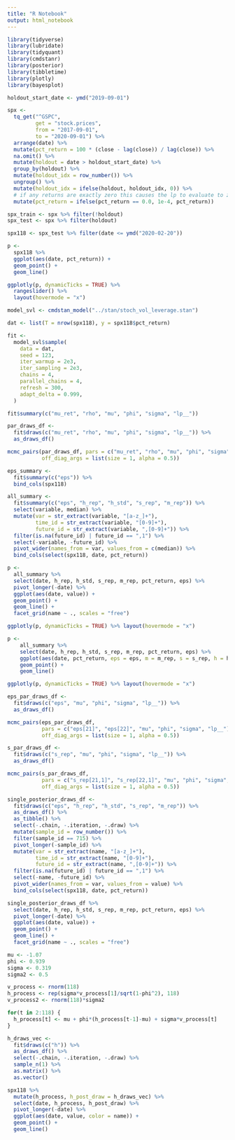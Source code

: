 ```yaml
---
title: "R Notebook"
output: html_notebook
---
```


```r
library(tidyverse)
library(lubridate)
library(tidyquant)
library(cmdstanr)
library(posterior)
library(tibbletime)
library(plotly)
library(bayesplot)

holdout_start_date <- ymd("2019-09-01")

spx <-
  tq_get("^GSPC",
         get = "stock.prices",
         from = "2017-09-01",
         to = "2020-09-01") %>%
  arrange(date) %>%
  mutate(pct_return = 100 * (close - lag(close)) / lag(close)) %>%
  na.omit() %>%
  mutate(holdout = date > holdout_start_date) %>%
  group_by(holdout) %>%
  mutate(holdout_idx = row_number()) %>%
  ungroup() %>%
  mutate(holdout_idx = ifelse(holdout, holdout_idx, 0)) %>%
  # if any returns are exactly zero this causes the lp to evaluate to zero
  mutate(pct_return = ifelse(pct_return == 0.0, 1e-4, pct_return))

spx_train <- spx %>% filter(!holdout)
spx_test <- spx %>% filter(holdout)

spx118 <- spx_test %>% filter(date <= ymd("2020-02-20"))
```

```r
p <- 
  spx118 %>%
  ggplot(aes(date, pct_return)) +
  geom_point() +
  geom_line()

ggplotly(p, dynamicTicks = TRUE) %>%
  rangeslider() %>%
  layout(hovermode = "x")
```



```r
model_svl <- cmdstan_model("../stan/stoch_vol_leverage.stan")

dat <- list(T = nrow(spx118), y = spx118$pct_return)

fit <-
  model_svl$sample(
    data = dat,
    seed = 123,
    iter_warmup = 2e3,
    iter_sampling = 2e3,
    chains = 4,
    parallel_chains = 4,
    refresh = 300,
    adapt_delta = 0.999,
  )
```

```r
fit$summary(c("mu_ret", "rho", "mu", "phi", "sigma", "lp__"))

par_draws_df <-
  fit$draws(c("mu_ret", "rho", "mu", "phi", "sigma", "lp__")) %>%
  as_draws_df()

mcmc_pairs(par_draws_df, pars = c("mu_ret", "rho", "mu", "phi", "sigma", "lp__"),
           off_diag_args = list(size = 1, alpha = 0.5))
```

```r
eps_summary <-
  fit$summary(c("eps")) %>%
  bind_cols(spx118)

all_summary <-
  fit$summary(c("eps", "h_rep", "h_std", "s_rep", "m_rep")) %>%
  select(variable, median) %>%
  mutate(var = str_extract(variable, "[a-z_]+"),
         time_id = str_extract(variable, "[0-9]+"),
         future_id = str_extract(variable, ",[0-9]+")) %>%
  filter(is.na(future_id) | future_id == ",1") %>%
  select(-variable, -future_id) %>%
  pivot_wider(names_from = var, values_from = c(median)) %>%
  bind_cols(select(spx118, date, pct_return))

p <-
  all_summary %>%
  select(date, h_rep, h_std, s_rep, m_rep, pct_return, eps) %>%
  pivot_longer(-date) %>%
  ggplot(aes(date, value)) +
  geom_point() +
  geom_line() +
  facet_grid(name ~ ., scales = "free")

ggplotly(p, dynamicTicks = TRUE) %>% layout(hovermode = "x")
```

```r
p <-
    all_summary %>%
    select(date, h_rep, h_std, s_rep, m_rep, pct_return, eps) %>%
    ggplot(aes(date, pct_return, eps = eps, m = m_rep, s = s_rep, h = h_rep)) +
    geom_point() +
    geom_line()

ggplotly(p, dynamicTicks = TRUE) %>% layout(hovermode = "x")
```


```r
eps_par_draws_df <-
  fit$draws(c("eps", "mu", "phi", "sigma", "lp__")) %>%
  as_draws_df()

mcmc_pairs(eps_par_draws_df,
           pars = c("eps[21]", "eps[22]", "mu", "phi", "sigma", "lp__"),
           off_diag_args = list(size = 1, alpha = 0.5))

s_par_draws_df <-
  fit$draws(c("s_rep", "mu", "phi", "sigma", "lp__")) %>%
  as_draws_df()

mcmc_pairs(s_par_draws_df,
           pars = c("s_rep[21,1]", "s_rep[22,1]", "mu", "phi", "sigma", "lp__"),
           off_diag_args = list(size = 1, alpha = 0.5))
```

```r
single_posterior_draws_df <-
  fit$draws(c("eps", "h_rep", "h_std", "s_rep", "m_rep")) %>%
  as_draws_df() %>%
  as_tibble() %>%
  select(-.chain, -.iteration, -.draw) %>%
  mutate(sample_id = row_number()) %>%
  filter(sample_id == 715) %>%
  pivot_longer(-sample_id) %>%
  mutate(var = str_extract(name, "[a-z_]+"),
         time_id = str_extract(name, "[0-9]+"),
         future_id = str_extract(name, ",[0-9]+")) %>%
  filter(is.na(future_id) | future_id == ",1") %>%
  select(-name, -future_id) %>%
  pivot_wider(names_from = var, values_from = value) %>%
  bind_cols(select(spx118, date, pct_return))

single_posterior_draws_df %>%
  select(date, h_rep, h_std, s_rep, m_rep, pct_return, eps) %>%
  pivot_longer(-date) %>%
  ggplot(aes(date, value)) +
  geom_point() +
  geom_line() +
  facet_grid(name ~ ., scales = "free")
```

```r
mu <- -1.07
phi <- 0.939
sigma <- 0.319
sigma2 <- 0.5

v_process <- rnorm(118)
h_process <- rep(sigma*v_process[1]/sqrt(1-phi^2), 118)
v_process2 <- rnorm(118)*sigma2

for(t in 2:118) {
  h_process[t] <- mu + phi*(h_process[t-1]-mu) + sigma*v_process[t]
}

h_draws_vec <-
  fit$draws(c("h")) %>%
  as_draws_df() %>%
  select(-.chain, -.iteration, -.draw) %>%
  sample_n(1) %>%
  as.matrix() %>%
  as.vector()

spx118 %>%
  mutate(h_process, h_post_draw = h_draws_vec) %>%
  select(date, h_process, h_post_draw) %>%
  pivot_longer(-date) %>%
  ggplot(aes(date, value, color = name)) +
  geom_point() +
  geom_line()
```

